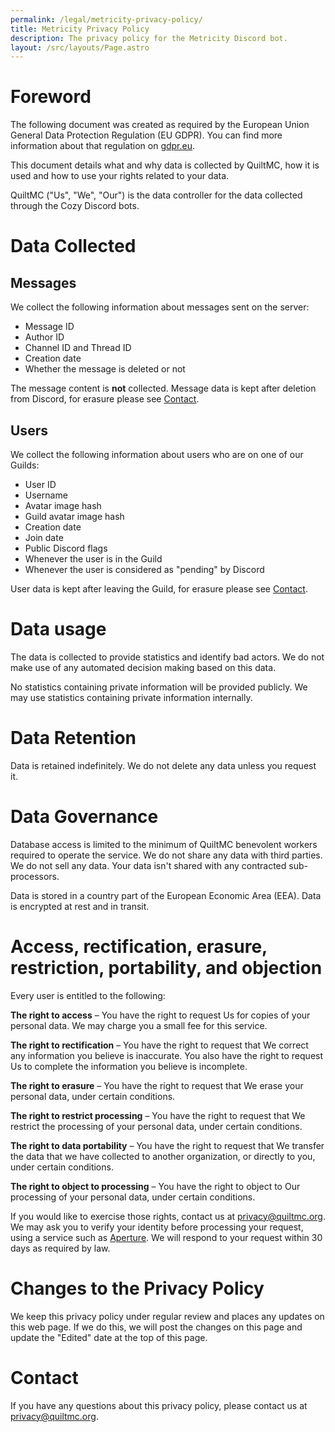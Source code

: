 ```yaml
---
permalink: /legal/metricity-privacy-policy/
title: Metricity Privacy Policy
description: The privacy policy for the Metricity Discord bot.
layout: /src/layouts/Page.astro
---
```


# Foreword

The following document was created as required by the European Union General Data Protection Regulation (EU GDPR).
You can find more information about that regulation on [gdpr.eu](https://gdpr.eu/).

This document details what and why data is collected by QuiltMC,
how it is used and how to use your rights related to your data.

QuiltMC ("Us", "We", "Our") is the data controller for the data collected through the Cozy Discord bots.

# Data Collected

## Messages

We collect the following information about messages sent on the server:
* Message ID
* Author ID
* Channel ID and Thread ID
* Creation date
* Whether the message is deleted or not

The message content is **not** collected. Message data is kept after deletion from Discord, for erasure please see [Contact](#contact).

## Users

We collect the following information about users who are on one of our Guilds:
* User ID
* Username
* Avatar image hash
* Guild avatar image hash
* Creation date
* Join date
* Public Discord flags
* Whenever the user is in the Guild
* Whenever the user is considered as "pending" by Discord

User data is kept after leaving the Guild, for erasure please see [Contact](#contact).

# Data usage

The data is collected to provide statistics and identify bad actors.
We do not make use of any automated decision making based on this data.

No statistics containing private information will be provided publicly.
We may use statistics containing private information internally.

# Data Retention

Data is retained indefinitely. We do not delete any data unless you request it.

# Data Governance

Database access is limited to the minimum of QuiltMC benevolent workers required to operate the service. We do not share any data with third parties.
We do not sell any data. Your data isn't shared with any contracted sub-processors.

Data is stored in a country part of the European Economic Area (EEA). Data is encrypted at rest and in transit.

# Access, rectification, erasure, restriction, portability, and objection

Every user is entitled to the following:

**The right to access** – You have the right to request Us for copies of your personal data.
We may charge you a small fee for this service.

**The right to rectification** – You have the right to request that We correct any information
you believe is inaccurate. You also have the right to request Us to complete the information
you believe is incomplete.

**The right to erasure** – You have the right to request that We erase your personal data,
under certain conditions.

**The right to restrict processing** – You have the right to request that We restrict the
processing of your personal data, under certain conditions.

**The right to data portability** – You have the right to request that We transfer the data
that we have collected to another organization, or directly to you, under certain conditions.

**The right to object to processing** – You have the right to object to Our processing of
your personal data, under certain conditions.

If you would like to exercise those rights, contact us at [privacy@quiltmc.org](mailto:privacy@quiltmc.org).
We may ask you to verify your identity before processing your request, using a service such as [Aperture](https://aperture.starchild.systems).
We will respond to your request within 30 days as required by law.

# Changes to the Privacy Policy

We keep this privacy policy under regular review and places any updates on this web page.
If we do this, we will post the changes on this page and update the "Edited" date at the top of this page.

# Contact

If you have any questions about this privacy policy, please contact us at
[privacy@quiltmc.org](mailto:privacy@quiltmc.org).
